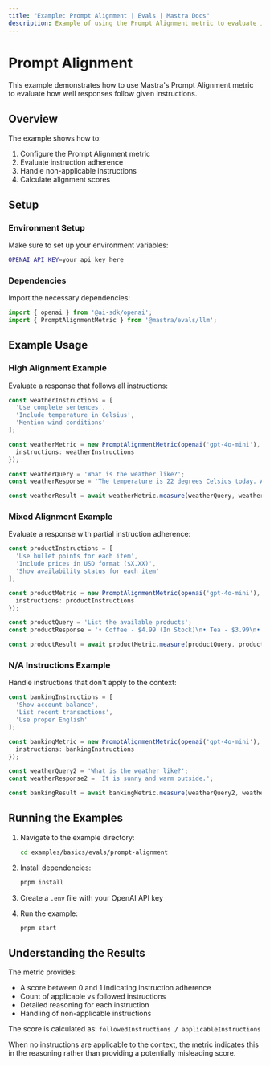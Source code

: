 ```yaml
---
title: "Example: Prompt Alignment | Evals | Mastra Docs"
description: Example of using the Prompt Alignment metric to evaluate instruction adherence in responses.
---
```



# Prompt Alignment

This example demonstrates how to use Mastra's Prompt Alignment metric to evaluate how well responses follow given instructions.

## Overview

The example shows how to:

1. Configure the Prompt Alignment metric
2. Evaluate instruction adherence
3. Handle non-applicable instructions
4. Calculate alignment scores

## Setup

### Environment Setup

Make sure to set up your environment variables:

```bash filename=".env"
OPENAI_API_KEY=your_api_key_here
```

### Dependencies

Import the necessary dependencies:

```typescript copy showLineNumbers filename="src/index.ts"
import { openai } from '@ai-sdk/openai';
import { PromptAlignmentMetric } from '@mastra/evals/llm';
```

## Example Usage

### High Alignment Example

Evaluate a response that follows all instructions:

```typescript copy showLineNumbers{5} filename="src/index.ts"
const weatherInstructions = [
  'Use complete sentences',
  'Include temperature in Celsius',
  'Mention wind conditions'
];

const weatherMetric = new PromptAlignmentMetric(openai('gpt-4o-mini'), {
  instructions: weatherInstructions
});

const weatherQuery = 'What is the weather like?';
const weatherResponse = 'The temperature is 22 degrees Celsius today. A gentle breeze is blowing from the north.';

const weatherResult = await weatherMetric.measure(weatherQuery, weatherResponse);
```

### Mixed Alignment Example

Evaluate a response with partial instruction adherence:

```typescript copy showLineNumbers{5} filename="src/index.ts"
const productInstructions = [
  'Use bullet points for each item',
  'Include prices in USD format ($X.XX)',
  'Show availability status for each item'
];

const productMetric = new PromptAlignmentMetric(openai('gpt-4o-mini'), {
  instructions: productInstructions
});

const productQuery = 'List the available products';
const productResponse = '• Coffee - $4.99 (In Stock)\n• Tea - $3.99\n• Water - $1.99 (In Stock)';

const productResult = await productMetric.measure(productQuery, productResponse);
```

### N/A Instructions Example

Handle instructions that don't apply to the context:

```typescript copy showLineNumbers{5} filename="src/index.ts"
const bankingInstructions = [
  'Show account balance',
  'List recent transactions',
  'Use proper English'
];

const bankingMetric = new PromptAlignmentMetric(openai('gpt-4o-mini'), {
  instructions: bankingInstructions
});

const weatherQuery2 = 'What is the weather like?';
const weatherResponse2 = 'It is sunny and warm outside.';

const bankingResult = await bankingMetric.measure(weatherQuery2, weatherResponse2);
```

## Running the Examples

1. Navigate to the example directory:
   ```bash
   cd examples/basics/evals/prompt-alignment
   ```

2. Install dependencies:
   ```bash
   pnpm install
   ```

3. Create a `.env` file with your OpenAI API key

4. Run the example:
   ```bash
   pnpm start
   ```

## Understanding the Results

The metric provides:
- A score between 0 and 1 indicating instruction adherence
- Count of applicable vs followed instructions
- Detailed reasoning for each instruction
- Handling of non-applicable instructions

The score is calculated as: `followedInstructions / applicableInstructions`

When no instructions are applicable to the context, the metric indicates this in the reasoning rather than providing a potentially misleading score.

<GithubLink path="examples/basics/evals/prompt-alignment" />
